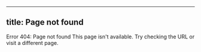 <!-- Copyright 2020 Adobe. All rights reserved.
This file is licensed to you under the Apache License, Version 2.0 (the "License");
you may not use this file except in compliance with the License. You may obtain a copy
of the License at http://www.apache.org/licenses/LICENSE-2.0
Unless required by applicable law or agreed to in writing, software distributed under
the License is distributed on an "AS IS" BASIS, WITHOUT WARRANTIES OR REPRESENTATIONS
OF ANY KIND, either express or implied. See the License for the specific language
governing permissions and limitations under the License. -->



---
title: Page not found
---

<Flex alignItems="center" direction="row" height="50vh" justifyContent="center">
  <IllustratedMessage>
    <NotFound />
    <Heading>Error 404: Page not found</Heading>
    <Content>This page isn't available. Try checking the URL or visit a different page.</Content>
  </IllustratedMessage>
</Flex>
